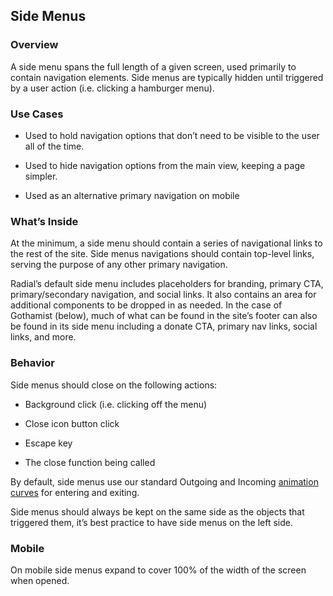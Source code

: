 
## Side Menus

### Overview

A side menu spans the full length of a given screen, used primarily to contain navigation elements. Side menus are typically hidden until triggered by a user action (i.e. clicking a hamburger menu).

### Use Cases

-   Used to hold navigation options that don’t need to be visible to the user all of the time.
    
-   Used to hide navigation options from the main view, keeping a page simpler.
    
-   Used as an alternative primary navigation on mobile
    

### What’s Inside

At the minimum, a side menu should contain a series of navigational links to the rest of the site. Side menus navigations should contain top-level links, serving the purpose of any other primary navigation.

  

Radial’s default side menu includes placeholders for branding, primary CTA, primary/secondary navigation, and social links. It also contains an area for additional components to be dropped in as needed. In the case of Gothamist (below), much of what can be found in the site’s footer can also be found in its side menu including a donate CTA, primary nav links, social links, and more.

  

### Behavior

Side menus should close on the following actions:

-   Background click (i.e. clicking off the menu)
    
-   Close icon button click
    
-   Escape key
    
-   The close function being called
    

  

By default, side menus use our standard Outgoing and Incoming [animation curves](https://nypublicradio.github.io/nypr-design-system/iframe.html?id=foundations-animation--page&viewMode=docs#easing-and-timing) for entering and exiting.

  

Side menus should always be kept on the same side as the objects that triggered them, it’s best practice to have side menus on the left side.

  

### Mobile

On mobile side menus expand to cover 100% of the width of the screen when opened.
